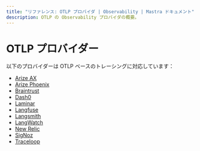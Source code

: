 ```yaml
---
title: "リファレンス: OTLP プロバイダ | Observability | Mastra ドキュメント"
description: OTLP の Observability プロバイダの概要。
---
```


# OTLP プロバイダー

以下のプロバイダーは OTLP ベースのトレーシングに対応しています：

- [Arize AX](./arize-ax)
- [Arize Phoenix](./arize-phoenix)
- [Braintrust](./braintrust)
- [Dash0](./dash0)
- [Laminar](./laminar)
- [Langfuse](./langfuse)
- [Langsmith](./langsmith)
- [LangWatch](./langwatch)
- [New Relic](./new-relic)
- [SigNoz](./signoz)
- [Traceloop](./traceloop)